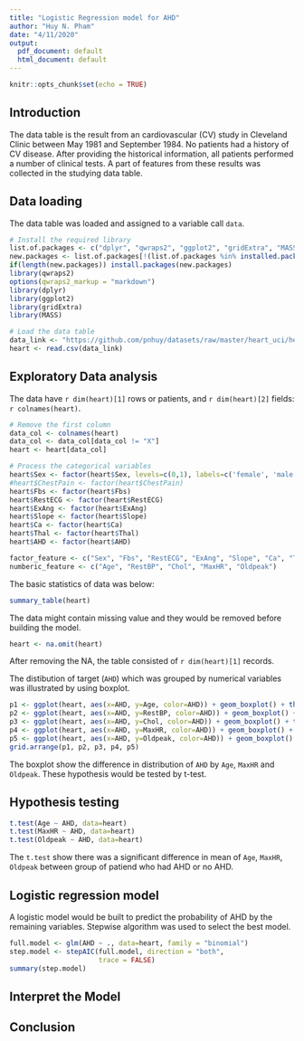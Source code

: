 ```yaml
---
title: "Logistic Regression model for AHD"
author: "Huy N. Pham"
date: "4/11/2020"
output:
  pdf_document: default
  html_document: default
---
```


```r
knitr::opts_chunk$set(echo = TRUE)
```

## Introduction

The data table is the result from an cardiovascular (CV) study in Cleveland Clinic between May 1981 and September 1984. No patients had a history of CV disease. After providing the historical information, all patients performed a number of clinical tests. A part of features from these results was collected in the studying data table.

## Data loading

The data table was loaded and assigned to a variable call `data`.
```r
# Install the required library
list.of.packages <- c("dplyr", "qwraps2", "ggplot2", "gridExtra", "MASS")
new.packages <- list.of.packages[!(list.of.packages %in% installed.packages()[,"Package"])]
if(length(new.packages)) install.packages(new.packages)
library(qwraps2)
options(qwraps2_markup = "markdown")
library(dplyr)
library(ggplot2)
library(gridExtra)
library(MASS)

# Load the data table
data_link <- "https://github.com/pnhuy/datasets/raw/master/heart_uci/heart.csv"
heart <- read.csv(data_link)
```

## Exploratory Data analysis

The data have `r dim(heart)[1]` rows or patients, and `r dim(heart)[2]` fields: `r colnames(heart)`.

```r

# Remove the first column
data_col <- colnames(heart)
data_col <- data_col[data_col != "X"]
heart <- heart[data_col]

# Process the categorical variables
heart$Sex <- factor(heart$Sex, levels=c(0,1), labels=c('female', 'male'))
#heart$ChestPain <- factor(heart$ChestPain)
heart$Fbs <- factor(heart$Fbs)
heart$RestECG <- factor(heart$RestECG)
heart$ExAng <- factor(heart$ExAng)
heart$Slope <- factor(heart$Slope)
heart$Ca <- factor(heart$Ca)
heart$Thal <- factor(heart$Thal)
heart$AHD <- factor(heart$AHD)

factor_feature <- c("Sex", "Fbs", "RestECG", "ExAng", "Slope", "Ca", "Thal")
numberic_feature <- c("Age", "RestBP", "Chol", "MaxHR", "Oldpeak")
```

The basic statistics of data was below:
```r
summary_table(heart)
```


The data might contain missing value and they would be removed before building the model.

```r
heart <- na.omit(heart)
```

After removing the NA, the table consisted of `r dim(heart)[1]` records.

The distibution of target (`AHD`) which was grouped by numerical variables was illustrated by using boxplot.
```r
p1 <- ggplot(heart, aes(x=AHD, y=Age, color=AHD)) + geom_boxplot() + theme(legend.position = "none") 
p2 <- ggplot(heart, aes(x=AHD, y=RestBP, color=AHD)) + geom_boxplot() + theme(legend.position = "none") 
p3 <- ggplot(heart, aes(x=AHD, y=Chol, color=AHD)) + geom_boxplot() + theme(legend.position = "none") 
p4 <- ggplot(heart, aes(x=AHD, y=MaxHR, color=AHD)) + geom_boxplot() + theme(legend.position = "none") 
p5 <- ggplot(heart, aes(x=AHD, y=Oldpeak, color=AHD)) + geom_boxplot() + theme(legend.position = "none") 
grid.arrange(p1, p2, p3, p4, p5)
```

The boxplot show the difference in distribution of `AHD` by `Age`, `MaxHR` and `Oldpeak`. These hypothesis would be tested by t-test. 

## Hypothesis testing

```r
t.test(Age ~ AHD, data=heart)
t.test(MaxHR ~ AHD, data=heart)
t.test(Oldpeak ~ AHD, data=heart)
```

The `t.test` show there was a significant difference in mean of `Age`, `MaxHR`, `Oldpeak` between group of patiend who had AHD or no AHD.

## Logistic regression model

A logistic model would be built to predict the probability of AHD by the remaining variables. Stepwise algorithm was used to select the best model.

```r
full.model <- glm(AHD ~ ., data=heart, family = "binomial")
step.model <- stepAIC(full.model, direction = "both", 
                      trace = FALSE)
summary(step.model)
```


## Interpret the Model


## Conclusion
